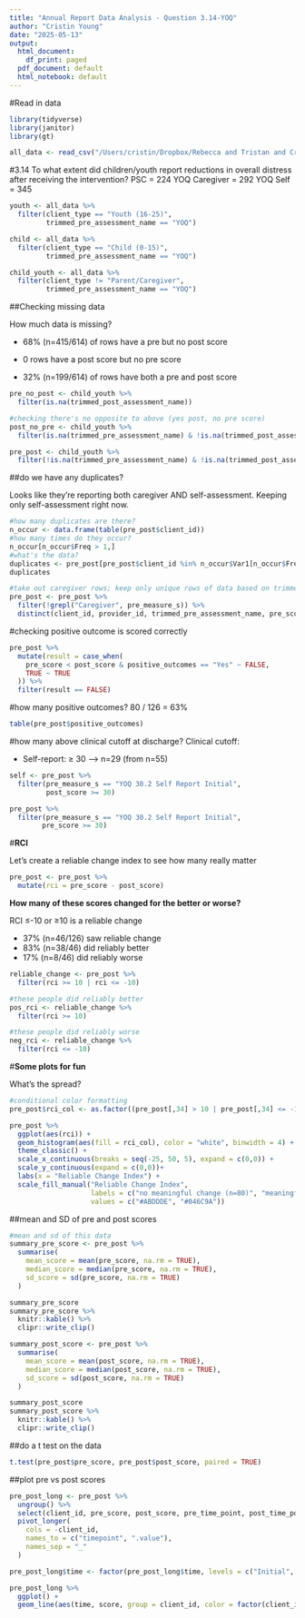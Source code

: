 ```yaml
---
title: "Annual Report Data Analysis - Question 3.14-YOQ"
author: "Cristin Young"
date: "2025-05-13"
output:
  html_document:
    df_print: paged
  pdf_document: default
  html_notebook: default
---
```


#Read in data
```r
library(tidyverse)
library(janitor)
library(gt)

all_data <- read_csv("/Users/cristin/Dropbox/Rebecca and Tristan and Cristin/EInsight Data/demographic_discharge_clean.csv", show_col_types = FALSE)
```

#3.14 To what extent did children/youth report reductions in overall distress after receiving the intervention?
PSC = 224
YOQ Caregiver = 292
YOQ Self = 345
```r
youth <- all_data %>% 
  filter(client_type == "Youth (16-25)",
         trimmed_pre_assessment_name == "YOQ")

child <- all_data %>% 
  filter(client_type == "Child (0-15)",
         trimmed_pre_assessment_name == "YOQ")

child_youth <- all_data %>% 
  filter(client_type != "Parent/Caregiver",
         trimmed_pre_assessment_name == "YOQ")
```

##Checking missing data

How much data is missing? 

- 68% (n=415/614) of rows have a pre but no post score

- 0 rows have a post score but no pre score

- 32% (n=199/614) of rows have both a pre and post score

```r
pre_no_post <- child_youth %>% 
  filter(is.na(trimmed_post_assessment_name))

#checking there's no opposite to above (yes post, no pre score)
post_no_pre <- child_youth %>% 
  filter(is.na(trimmed_pre_assessment_name) & !is.na(trimmed_post_assessment_name))

pre_post <- child_youth %>% 
  filter(!is.na(trimmed_pre_assessment_name) & !is.na(trimmed_post_assessment_name))
```

##do we have any duplicates?

Looks like they're reporting both caregiver AND self-assessment. Keeping only self-assessment right now.
```r
#how many duplicates are there?
n_occur <- data.frame(table(pre_post$client_id))
#how many times do they occur?
n_occur[n_occur$Freq > 1,]
#what's the data? 
duplicates <- pre_post[pre_post$client_id %in% n_occur$Var1[n_occur$Freq > 1],]
duplicates

#take out caregiver rows; keep only unique rows of data based on trimmed name
pre_post <- pre_post %>% 
  filter(!grepl("Caregiver", pre_measure_s)) %>% 
  distinct(client_id, provider_id, trimmed_pre_assessment_name, pre_score, post_score, .keep_all = TRUE)
```


#checking positive outcome is scored correctly
```r
pre_post %>% 
  mutate(result = case_when(
    pre_score < post_score & positive_outcomes == "Yes" ~ FALSE,
    TRUE ~ TRUE
  )) %>% 
  filter(result == FALSE)
```

#how many positive outcomes?
80 / 126 = 63%
```r
table(pre_post$positive_outcomes)
```

#how many above clinical cutoff at discharge?
Clinical cutoff:

  - Self-report: ≥ 30 --> n=29 (from n=55)
```r
self <- pre_post %>% 
  filter(pre_measure_s == "YOQ 30.2 Self Report Initial",
         post_score >= 30)

pre_post %>% 
  filter(pre_measure_s == "YOQ 30.2 Self Report Initial",
        pre_score >= 30)
```

#**RCI**

Let's create a reliable change index to see how many really matter
```r
pre_post <- pre_post %>% 
  mutate(rci = pre_score - post_score)
```


**How many of these scores changed for the better or worse?**

RCI ≤-10 or ≥10 is a reliable change

- 37% (n=46/126) saw reliable change
- 83% (n=38/46) did reliably better
- 17% (n=8/46) did reliably worse
```r
reliable_change <- pre_post %>% 
  filter(rci >= 10 | rci <= -10)

#these people did reliably better
pos_rci <- reliable_change %>% 
  filter(rci >= 10)

#these people did reliably worse
neg_rci <- reliable_change %>% 
  filter(rci <= -10)
```

#**Some plots for fun**

What's the spread?
```r
#conditional color formatting
pre_post$rci_col <- as.factor((pre_post[,34] > 10 | pre_post[,34] <= -10)*1)

pre_post %>% 
  ggplot(aes(rci)) + 
  geom_histogram(aes(fill = rci_col), color = "white", binwidth = 4) +
  theme_classic() +
  scale_x_continuous(breaks = seq(-25, 50, 5), expand = c(0,0)) +
  scale_y_continuous(expand = c(0,0))+
  labs(x = "Reliable Change Index") +
  scale_fill_manual("Reliable Change Index",
                    labels = c("no meaningful change (n=80)", "meaningful change (n=46)"), 
                    values = c("#ABDDDE", "#046C9A"))
```

##mean and SD of pre and post scores
```r
#mean and sd of this data
summary_pre_score <- pre_post %>%
  summarise(
    mean_score = mean(pre_score, na.rm = TRUE),
    median_score = median(pre_score, na.rm = TRUE),
    sd_score = sd(pre_score, na.rm = TRUE)
  )

summary_pre_score
summary_pre_score %>% 
  knitr::kable() %>% 
  clipr::write_clip()

summary_post_score <- pre_post %>%
  summarise(
    mean_score = mean(post_score, na.rm = TRUE),
    median_score = median(post_score, na.rm = TRUE),
    sd_score = sd(post_score, na.rm = TRUE)
  )

summary_post_score
summary_post_score %>% 
  knitr::kable() %>% 
  clipr::write_clip()
```

##do a t test on the data
```r
t.test(pre_post$pre_score, pre_post$post_score, paired = TRUE)
```
##plot pre vs post scores
```r
pre_post_long <- pre_post %>%
  ungroup() %>% 
  select(client_id, pre_score, post_score, pre_time_point, post_time_point) %>% 
  pivot_longer(
    cols = -client_id,
    names_to = c("timepoint", ".value"),
    names_sep = "_"
  )

pre_post_long$time <- factor(pre_post_long$time, levels = c("Initial", "Follow up 1", "Follow up 2"))

pre_post_long %>% 
  ggplot() + 
  geom_line(aes(time, score, group = client_id, color = factor(client_id)), show.legend = FALSE) 
```
